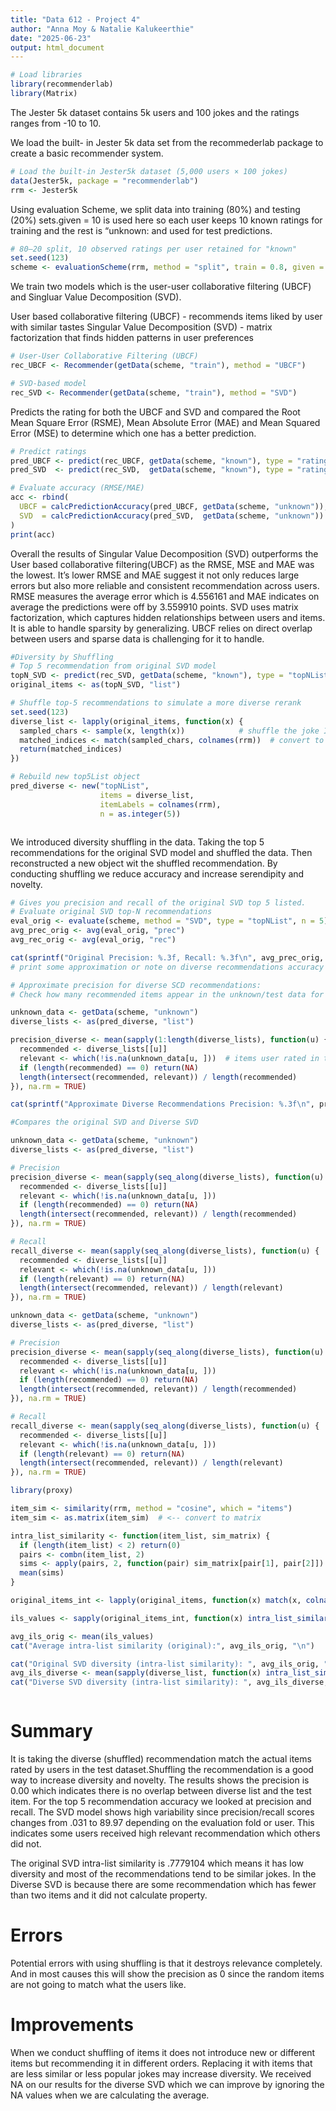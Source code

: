```yaml
---
title: "Data 612 - Project 4"
author: "Anna Moy & Natalie Kalukeerthie"
date: "2025-06-23"
output: html_document
---
```


```r
# Load libraries
library(recommenderlab)
library(Matrix)
```


The Jester 5k dataset contains 5k users and 100 jokes and the ratings ranges from -10 to 10. 

We load the built- in Jester 5k data set from the recommederlab package to create a basic recommender system. 

```r
# Load the built-in Jester5k dataset (5,000 users × 100 jokes)
data(Jester5k, package = "recommenderlab")
rrm <- Jester5k
```

Using evaluation Scheme, we split data into training (80%) and testing (20%) sets.given = 10 is used here so each user keeps 10 known ratings for training and the rest is "unknown: and used for test predictions. 

```r
# 80–20 split, 10 observed ratings per user retained for "known"
set.seed(123)
scheme <- evaluationScheme(rrm, method = "split", train = 0.8, given = 10, goodRating = 3)

```

We train two models which is the user-user collaborative filtering (UBCF) and Singluar Value Decomposition (SVD).

User based collaborative filtering (UBCF) - recommends items liked by user with similar tastes
Singular Value Decomposition (SVD) - matrix factorization that finds hidden patterns in user preferences

```r
# User-User Collaborative Filtering (UBCF)
rec_UBCF <- Recommender(getData(scheme, "train"), method = "UBCF")

# SVD-based model
rec_SVD <- Recommender(getData(scheme, "train"), method = "SVD")

```

Predicts the rating for both the UBCF and SVD and compared the Root Mean Square Error (RSME), Mean Absolute Error (MAE) and Mean Squared Error (MSE) to determine which one has a better prediction. 

```r
# Predict ratings
pred_UBCF <- predict(rec_UBCF, getData(scheme, "known"), type = "ratings")
pred_SVD  <- predict(rec_SVD,  getData(scheme, "known"), type = "ratings")

# Evaluate accuracy (RMSE/MAE)
acc <- rbind(
  UBCF = calcPredictionAccuracy(pred_UBCF, getData(scheme, "unknown")),
  SVD  = calcPredictionAccuracy(pred_SVD,  getData(scheme, "unknown"))
)
print(acc)

```

Overall the results of Singular Value Decomposition (SVD) outperforms the User based collaborative filtering(UBCF) as the RMSE, MSE and MAE was the lowest. It's lower RMSE and MAE suggest it  not only reduces large errors but also more reliable and consistent recommendation across users. RMSE measures the average error which is 4.556161 and MAE indicates on average the predictions were off by 3.559910 points. SVD uses matrix factorization, which captures hidden relationships between users and items. It is able to handle sparsity by generalizing. UBCF relies on direct overlap between users and sparse data is challenging for it to handle. 



```r
#Diversity by Shuffling
# Top 5 recommendation from original SVD model
topN_SVD <- predict(rec_SVD, getData(scheme, "known"), type = "topNList", n = 5)
original_items <- as(topN_SVD, "list")

# Shuffle top-5 recommendations to simulate a more diverse rerank
set.seed(123)
diverse_list <- lapply(original_items, function(x) {
  sampled_chars <- sample(x, length(x))            # shuffle the joke IDs (characters)
  matched_indices <- match(sampled_chars, colnames(rrm))  # convert to integer indices
  return(matched_indices)
})

# Rebuild new top5List object
pred_diverse <- new("topNList",
                    items = diverse_list,
                    itemLabels = colnames(rrm),
                    n = as.integer(5))



```

We introduced diversity shuffling in the data. Taking the top 5 recommendations for the original SVD model and shuffled the data. Then reconstructed a new object wit the shuffled recommendation. By conducting shuffling we reduce accuracy and increase serendipity and novelty. 
```r
# Gives you precision and recall of the original SVD top 5 listed.
# Evaluate original SVD top-N recommendations
eval_orig <- evaluate(scheme, method = "SVD", type = "topNList", n = 5)
avg_prec_orig <- avg(eval_orig, "prec")
avg_rec_orig <- avg(eval_orig, "rec")

cat(sprintf("Original Precision: %.3f, Recall: %.3f\n", avg_prec_orig, avg_rec_orig))
# print some approximation or note on diverse recommendations accuracy here

```
```r
# Approximate precision for diverse SCD recommendations:
# Check how many recommended items appear in the unknown/test data for each user

unknown_data <- getData(scheme, "unknown")
diverse_lists <- as(pred_diverse, "list")

precision_diverse <- mean(sapply(1:length(diverse_lists), function(u) {
  recommended <- diverse_lists[[u]]
  relevant <- which(!is.na(unknown_data[u, ]))  # items user rated in test
  if (length(recommended) == 0) return(NA)
  length(intersect(recommended, relevant)) / length(recommended)
}), na.rm = TRUE)

cat(sprintf("Approximate Diverse Recommendations Precision: %.3f\n", precision_diverse))

#Compares the original SVD and Diverse SVD
```

```r
unknown_data <- getData(scheme, "unknown")
diverse_lists <- as(pred_diverse, "list")

# Precision
precision_diverse <- mean(sapply(seq_along(diverse_lists), function(u) {
  recommended <- diverse_lists[[u]]
  relevant <- which(!is.na(unknown_data[u, ]))
  if (length(recommended) == 0) return(NA)
  length(intersect(recommended, relevant)) / length(recommended)
}), na.rm = TRUE)

# Recall
recall_diverse <- mean(sapply(seq_along(diverse_lists), function(u) {
  recommended <- diverse_lists[[u]]
  relevant <- which(!is.na(unknown_data[u, ]))
  if (length(relevant) == 0) return(NA)
  length(intersect(recommended, relevant)) / length(relevant)
}), na.rm = TRUE)

unknown_data <- getData(scheme, "unknown")
diverse_lists <- as(pred_diverse, "list")

# Precision
precision_diverse <- mean(sapply(seq_along(diverse_lists), function(u) {
  recommended <- diverse_lists[[u]]
  relevant <- which(!is.na(unknown_data[u, ]))
  if (length(recommended) == 0) return(NA)
  length(intersect(recommended, relevant)) / length(recommended)
}), na.rm = TRUE)

# Recall
recall_diverse <- mean(sapply(seq_along(diverse_lists), function(u) {
  recommended <- diverse_lists[[u]]
  relevant <- which(!is.na(unknown_data[u, ]))
  if (length(relevant) == 0) return(NA)
  length(intersect(recommended, relevant)) / length(relevant)
}), na.rm = TRUE)

library(proxy)

item_sim <- similarity(rrm, method = "cosine", which = "items")
item_sim <- as.matrix(item_sim)  # <-- convert to matrix

intra_list_similarity <- function(item_list, sim_matrix) {
  if (length(item_list) < 2) return(0)
  pairs <- combn(item_list, 2)
  sims <- apply(pairs, 2, function(pair) sim_matrix[pair[1], pair[2]])
  mean(sims)
}

original_items_int <- lapply(original_items, function(x) match(x, colnames(rrm)))

ils_values <- sapply(original_items_int, function(x) intra_list_similarity(x, sim_matrix = item_sim))

avg_ils_orig <- mean(ils_values)
cat("Average intra-list similarity (original):", avg_ils_orig, "\n")

cat("Original SVD diversity (intra-list similarity): ", avg_ils_orig, "\n")
avg_ils_diverse <- mean(sapply(diverse_list, function(x) intra_list_similarity(x, sim_matrix = item_sim)))
cat("Diverse SVD diversity (intra-list similarity): ", avg_ils_diverse, "\n")



```


# Summary
It is taking the diverse (shuffled) recommendation match the actual items rated by users in the test dataset.Shuffling the recommendation is a good way to increase diversity and novelty. The results shows the precision is 0.00 which indicates there is no overlap between diverse list and the test item. For the top 5 recommendation accuracy we looked at precision and recall. The SVD model shows high variability since precision/recall scores changes from .031 to 89.97 depending on the evaluation fold or user. This indicates some users received high relevant recommendation which others did not. 

The original SVD intra-list similarity is .7779104 which means it has low diversity and most of the recommendations tend to be similar jokes. In the Diverse SVD is because there are some recommendation which has fewer than two items and it did not calculate property. 

# Errors

Potential errors with using shuffling is that it destroys relevance completely. And in most causes this will show the precision as 0 since the random items are not going to match what the users like. 

# Improvements

When we conduct shuffling of items it does not introduce new or different items but recommending it in different orders. Replacing it with items that are less similar or less popular jokes may increase diversity. We received NA on our results for the diverse SVD which we can improve by ignoring the NA values when we are calculating the average. 